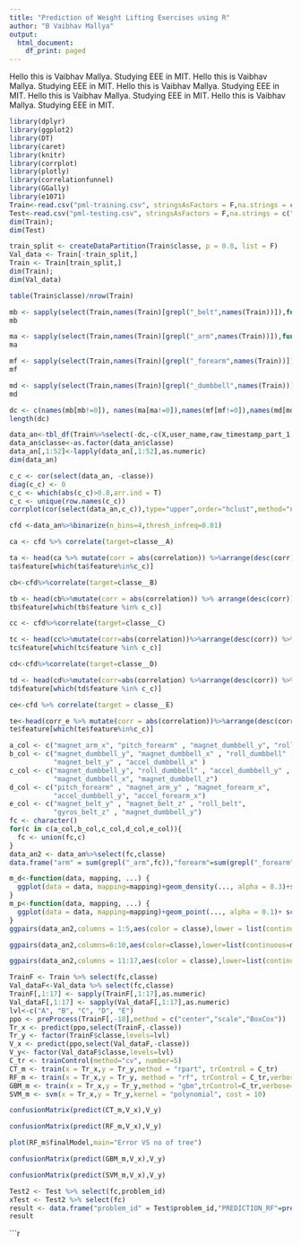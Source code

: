 ---
title: "Prediction of Weight Lifting Exercises using R"
author: "B Vaibhav Mallya"
output:
  html_document:
    df_print: paged
---

Hello this is Vaibhav Mallya. Studying EEE in MIT.
Hello this is Vaibhav Mallya. Studying EEE in MIT.
Hello this is Vaibhav Mallya. Studying EEE in MIT.
Hello this is Vaibhav Mallya. Studying EEE in MIT.
Hello this is Vaibhav Mallya. Studying EEE in MIT.
```{r}
library(dplyr)
library(ggplot2)
library(DT)
library(caret)
library(knitr)
library(corrplot)
library(plotly)
library(correlationfunnel)
library(GGally)
library(e1071)
Train<-read.csv("pml-training.csv", stringsAsFactors = F,na.strings = c("","NA","#DIV/0!"))
Test<-read.csv("pml-testing.csv", stringsAsFactors = F,na.strings = c("","NA","#DIV/0!"))
dim(Train); 
dim(Test)
```

```{r}
train_split <- createDataPartition(Train$classe, p = 0.8, list = F)
Val_data <- Train[-train_split,]
Train <- Train[train_split,]
dim(Train); 
dim(Val_data)
```

```{r}
table(Train$classe)/nrow(Train)
```

```{r}
mb <- sapply(select(Train,names(Train)[grepl("_belt",names(Train))]),function(x) sum(is.na(x)))
mb
```

```{r}
ma <- sapply(select(Train,names(Train)[grepl("_arm",names(Train))]),function(x) sum(is.na(x)))
ma
```  

```{r}
mf <- sapply(select(Train,names(Train)[grepl("_forearm",names(Train))]),function(x) sum(is.na(x)))
mf
```  

```{r}
md <- sapply(select(Train,names(Train)[grepl("_dumbbell",names(Train))]),function(x) sum(is.na(x)))
md
``` 

```{r}
dc <- c(names(mb[mb!=0]), names(ma[ma!=0]),names(mf[mf!=0]),names(md[md!=0]))
length(dc)
```

```{r}
data_an<-tbl_df(Train%>%select(-dc,-c(X,user_name,raw_timestamp_part_1,raw_timestamp_part_2,cvtd_timestamp,new_window,num_window)))
data_an$classe<-as.factor(data_an$classe)
data_an[,1:52]<-lapply(data_an[,1:52],as.numeric)
dim(data_an)
```

```{r,fig.height=10,fig.width=10}
c_c <- cor(select(data_an, -classe))
diag(c_c) <- 0
c_c <- which(abs(c_c)>0.8,arr.ind = T)
c_c <- unique(row.names(c_c))
corrplot(cor(select(data_an,c_c)),type="upper",order="hclust",method="number")
```

```{r}
cfd <-data_an%>%binarize(n_bins=4,thresh_infreq=0.01)
```

```{r,fig.align="center",fig.width=8,fig.height=10}
ca <- cfd %>% correlate(target=classe__A) 
```

```{r, echo=FALSE, eval=FALSE}
ta <- head(ca %>% mutate(corr = abs(correlation)) %>%arrange(desc(corr))%>%select(feature) %>% unique(),20)
ta$feature[which(ta$feature%in%c_c)]
```

```{r,fig.align="center",fig.width=8,fig.height=10}
cb<-cfd%>%correlate(target=classe__B)
```

```{r, echo=FALSE, eval=FALSE}
tb <- head(cb%>%mutate(corr = abs(correlation)) %>% arrange(desc(corr)) %>% select(feature) %>% unique(),20)
tb$feature[which(tb$feature %in% c_c)]
```

```{r,fig.align="center",fig.width=8,fig.height=10}
cc <- cfd%>%correlate(target=classe__C)

```

```{r, echo=FALSE, eval=FALSE}
tc <- head(cc%>%mutate(corr=abs(correlation))%>%arrange(desc(corr)) %>% select(feature) %>% unique(),20)
tc$feature[which(tc$feature %in% c_c)]
```

```{r,fig.align="center",fig.width=8,fig.height=10}
cd<-cfd%>%correlate(target=classe__D)

```

```{r, echo=FALSE, eval=FALSE}
td <- head(cd%>%mutate(corr=abs(correlation) %>%arrange(desc(corr)) %>% select(feature) %>% unique(),20)
td$feature[which(td$feature %in% c_c)]
```

```{r,fig.align="center",fig.width=8,fig.height=10}
ce<-cfd %>% correlate(target = classe__E)
```

```{r, echo=FALSE, eval=FALSE}
te<-head(corr_e %>% mutate(corr = abs(correlation))%>%arrange(desc(corr)) %>% select(feature) %>% unique(),20)
te$feature[which(te$feature%in%c_c)]
```

```{r}
a_col <- c("magnet_arm_x", "pitch_forearm" , "magnet_dumbbell_y", "roll_forearm", "gyros_dumbbell_y") 
b_col <- c("magnet_dumbbell_y", "magnet_dumbbell_x" , "roll_dumbbell" , 
           "magnet_belt_y" , "accel_dumbbell_x" )
c_col <- c("magnet_dumbbell_y", "roll_dumbbell" , "accel_dumbbell_y" , 
           "magnet_dumbbell_x", "magnet_dumbbell_z")
d_col <- c("pitch_forearm" , "magnet_arm_y" , "magnet_forearm_x",
           "accel_dumbbell_y", "accel_forearm_x")
e_col <- c("magnet_belt_y" , "magnet_belt_z" , "roll_belt", 
           "gyros_belt_z" , "magnet_dumbbell_y")
fc <- character()
for(c in c(a_col,b_col,c_col,d_col,e_col)){
  fc <- union(fc,c)
}
data_an2 <- data_an%>%select(fc,classe)
data.frame("arm" = sum(grepl("_arm",fc)),"forearm"=sum(grepl("_forearm",fc)),"belt"=sum(grepl("_belt",fc)),"dumbbell"=sum(grepl("_dumbbell",fc)))
```

```{r, fig.align="center",fig.height=15,fig.width=15}
m_d<-function(data, mapping, ...) {
  ggplot(data = data, mapping=mapping)+geom_density(..., alpha = 0.3)+scale_fill_brewer(palette="Set2") 
}
m_p<-function(data, mapping, ...) {
  ggplot(data = data, mapping=mapping)+geom_point(..., alpha = 0.1)+ scale_fill_brewer(palette="Set2") 
}
ggpairs(data_an2,columns = 1:5,aes(color = classe),lower = list(continuous = m_p),diag = list(continuous = m_d))
```

```{r,fig.align="center",fig.height=15,fig.width=15}
ggpairs(data_an2,columns=6:10,aes(color=classe),lower=list(continuous=m_p),diag =list(continuous=m_d))
```

```{r,fig.align="center",fig.height=15,fig.width=15}
ggpairs(data_an2,columns = 11:17,aes(color = classe),lower=list(continuous=m_p),diag=list(continuous=m_d))
```

```{r}
TrainF <- Train %>% select(fc,classe)
Val_dataF<-Val_data %>% select(fc,classe)
TrainF[,1:17] <- sapply(TrainF[,1:17],as.numeric)
Val_dataF[,1:17] <- sapply(Val_dataF[,1:17],as.numeric)
lvl<-c("A", "B", "C", "D", "E")
ppo <- preProcess(TrainF[,-18],method = c("center","scale","BoxCox"))
Tr_x <- predict(ppo,select(TrainF,-classe))
Tr_y <- factor(TrainF$classe,levels=lvl)
V_x <- predict(ppo,select(Val_dataF,-classe))
V_y<- factor(Val_dataF$classe,levels=lvl)
C_tr <- trainControl(method="cv", number=5)
CT_m <- train(x = Tr_x,y = Tr_y,method = "rpart", trControl = C_tr)
RF_m <- train(x = Tr_x,y = Tr_y, method = "rf", trControl = C_tr,verbose=FALSE, metric = "Accuracy")
GBM_m <- train(x = Tr_x,y = Tr_y,method = "gbm",trControl=C_tr,verbose=FALSE)
SVM_m <- svm(x = Tr_x,y = Tr_y,kernel = "polynomial", cost = 10)
```

```{r}
confusionMatrix(predict(CT_m,V_x),V_y)
```

```{r}
confusionMatrix(predict(RF_m,V_x),V_y)
```

```{r}
plot(RF_m$finalModel,main="Error VS no of tree")
```

```{r}
confusionMatrix(predict(GBM_m,V_x),V_y)
```

```{r}
confusionMatrix(predict(SVM_m,V_x),V_y)
```

```{r}
Test2 <- Test %>% select(fc,problem_id)
xTest <- Test2 %>% select(fc)
result <- data.frame("problem_id" = Test$problem_id,"PREDICTION_RF"=predict(RF_m,xTest),"PREDICTION_GBM"=predict(GBM_m,xTest),"PREDICTION_SVM"=predict(SVM_m,xTest))
result
```

```{r}
